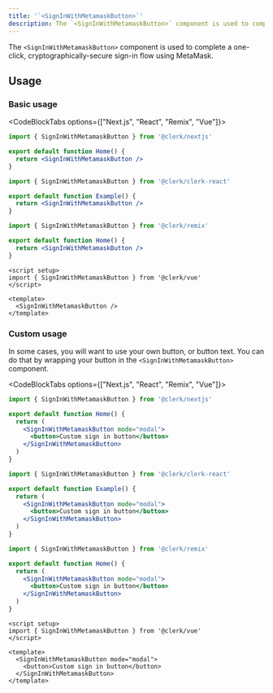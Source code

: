 ```yaml
---
title: '`<SignInWithMetamaskButton>`'
description: The `<SignInWithMetamaskButton>` component is used to complete a one-click, cryptographically-secure sign-in flow using MetaMask.
---
```


The `<SignInWithMetamaskButton>` component is used to complete a one-click, cryptographically-secure sign-in flow using MetaMask.

## Usage

### Basic usage

<CodeBlockTabs options={["Next.js", "React", "Remix", "Vue"]}>
  ```jsx {{ filename: 'app/page.tsx' }}
  import { SignInWithMetamaskButton } from '@clerk/nextjs'

  export default function Home() {
    return <SignInWithMetamaskButton />
  }
  ```

  ```jsx {{ filename: 'example.js' }}
  import { SignInWithMetamaskButton } from '@clerk/clerk-react'

  export default function Example() {
    return <SignInWithMetamaskButton />
  }
  ```

  ```jsx {{ filename: 'pages/index.js' }}
  import { SignInWithMetamaskButton } from '@clerk/remix'

  export default function Home() {
    return <SignInWithMetamaskButton />
  }
  ```

  ```vue {{ filename: 'example.vue' }}
  <script setup>
  import { SignInWithMetamaskButton } from '@clerk/vue'
  </script>

  <template>
    <SignInWithMetamaskButton />
  </template>
  ```
</CodeBlockTabs>

### Custom usage

In some cases, you will want to use your own button, or button text. You can do that by wrapping your button in the `<SignInWithMetamaskButton>` component.

<CodeBlockTabs options={["Next.js", "React", "Remix", "Vue"]}>
  ```jsx {{ filename: 'pages/index.js' }}
  import { SignInWithMetamaskButton } from '@clerk/nextjs'

  export default function Home() {
    return (
      <SignInWithMetamaskButton mode="modal">
        <button>Custom sign in button</button>
      </SignInWithMetamaskButton>
    )
  }
  ```

  ```jsx {{ filename: 'example.js' }}
  import { SignInWithMetamaskButton } from '@clerk/clerk-react'

  export default function Example() {
    return (
      <SignInWithMetamaskButton mode="modal">
        <button>Custom sign in button</button>
      </SignInWithMetamaskButton>
    )
  }
  ```

  ```jsx {{ filename: 'pages/index.js' }}
  import { SignInWithMetamaskButton } from '@clerk/remix'

  export default function Home() {
    return (
      <SignInWithMetamaskButton mode="modal">
        <button>Custom sign in button</button>
      </SignInWithMetamaskButton>
    )
  }
  ```

  ```vue {{ filename: 'example.vue' }}
  <script setup>
  import { SignInWithMetamaskButton } from '@clerk/vue'
  </script>

  <template>
    <SignInWithMetamaskButton mode="modal">
      <button>Custom sign in button</button>
    </SignInWithMetamaskButton>
  </template>
  ```
</CodeBlockTabs>
